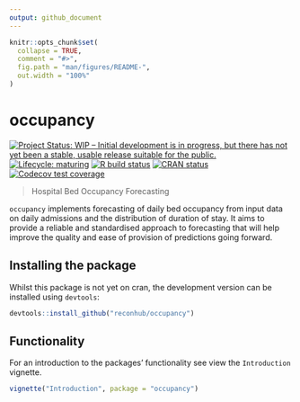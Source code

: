 ```yaml
---
output: github_document
---
```


<!-- README.md is generated from README.Rmd. Please edit that file -->

```r
knitr::opts_chunk$set(
  collapse = TRUE,
  comment = "#>",
  fig.path = "man/figures/README-",
  out.width = "100%"
)
```

# occupancy

<!-- badges: start -->
[![Project Status: WIP – Initial development is in progress, but there has not yet been a stable, usable release suitable for the public.](https://www.repostatus.org/badges/latest/wip.svg)](https://www.repostatus.org/#wip)
[![Lifecycle: maturing](https://img.shields.io/badge/lifecycle-maturing-blue.svg)](https://www.tidyverse.org/lifecycle/#maturing)
[![R build status](https://github.com/reconhub/occupancy/workflows/R-CMD-check/badge.svg)](https://github.com/reconhub/occupancy/actions)
[![CRAN status](https://www.r-pkg.org/badges/version/occupancy)](https://CRAN.R-project.org/package=occupancy)
[![Codecov test coverage](https://codecov.io/gh/tjtnew/occupancy/branch/master/graph/badge.svg)](https://codecov.io/gh/reconhub/occupancy?branch=master)
<!-- badges: end -->

> Hospital Bed Occupancy Forecasting

`occupancy` implements forecasting of daily bed occupancy from input data on daily
admissions and the distribution of duration of stay.  It aims to provide a
reliable and standardised approach to forecasting that will help improve
the quality and ease of provision of predictions going forward.

## Installing the package
Whilst this package is not yet on cran, the development version can be installed
using `devtools`:

```r
devtools::install_github("reconhub/occupancy")
```

## Functionality
For an introduction to the packages' functionality see view the `Introduction`
vignette.

```r
vignette("Introduction", package = "occupancy")
```


